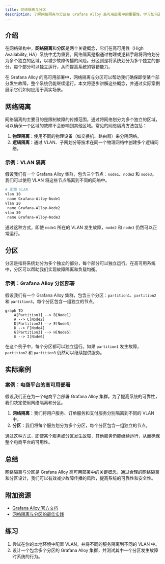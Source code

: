 ```yaml
---
title: 网络隔离与分区
description: 了解网络隔离与分区在 Grafana Alloy 高可用部署中的重要性，学习如何通过隔离和分区提高系统的可靠性和安全性。
---
```


## 介绍

在网络架构中，**网络隔离**和**分区**是两个关键概念，它们在高可用性（High Availability, HA）系统中尤为重要。网络隔离是指通过物理或逻辑手段将网络划分为多个独立的区域，以减少故障传播的风险。分区则是将系统划分为多个独立的部分，每个部分可以独立运行，从而提高系统的容错能力。

在 Grafana Alloy 的高可用部署中，网络隔离与分区可以帮助我们确保即使某个部分发生故障，整个系统仍能继续运行。本文将逐步讲解这些概念，并通过实际案例展示它们如何应用于真实场景。

## 网络隔离

网络隔离的主要目的是限制故障的传播范围。通过将网络划分为多个独立的区域，可以确保一个区域的故障不会影响到其他区域。常见的网络隔离方法包括：

1. **物理隔离**：使用不同的物理设备（如交换机、路由器）来分隔网络。
2. **逻辑隔离**：通过 VLAN、子网划分等技术在同一个物理网络中创建多个逻辑网络。

### 示例：VLAN 隔离

假设我们有一个 Grafana Alloy 集群，包含三个节点：`node1`、`node2` 和 `node3`。我们可以使用 VLAN 将这些节点隔离到不同的网络中。

```bash
# 配置 VLAN
vlan 10
 name Grafana-Alloy-Node1
vlan 20
 name Grafana-Alloy-Node2
vlan 30
 name Grafana-Alloy-Node3
```

通过这种方式，即使 `node1` 所在的 VLAN 发生故障，`node2` 和 `node3` 仍然可以正常运行。

## 分区

分区是指将系统划分为多个独立的部分，每个部分可以独立运行。在高可用系统中，分区可以帮助我们实现故障隔离和负载均衡。

### 示例：Grafana Alloy 分区部署

假设我们有一个 Grafana Alloy 集群，包含三个分区：`partition1`、`partition2` 和 `partition3`。每个分区包含一组独立的节点。

```mermaid
graph TD
    A[Partition1] --> B[Node1]
    A --> C[Node2]
    D[Partition2] --> E[Node3]
    D --> F[Node4]
    G[Partition3] --> H[Node5]
    G --> I[Node6]
```

在这个例子中，每个分区都可以独立运行。如果 `partition1` 发生故障，`partition2` 和 `partition3` 仍然可以继续提供服务。

## 实际案例

### 案例：电商平台的高可用部署

假设我们正在为一个电商平台部署 Grafana Alloy 集群。为了提高系统的可靠性，我们决定使用网络隔离和分区。

1. **网络隔离**：我们将用户服务、订单服务和支付服务分别隔离到不同的 VLAN 中。
2. **分区**：我们将每个服务划分为多个分区，每个分区包含一组独立的节点。

通过这种方式，即使某个服务或分区发生故障，其他服务仍能继续运行，从而确保整个电商平台的可用性。

## 总结

网络隔离与分区是 Grafana Alloy 高可用部署中的关键概念。通过合理的网络隔离和分区设计，我们可以有效减少故障传播的风险，提高系统的可靠性和安全性。

## 附加资源

- [Grafana Alloy 官方文档](https://grafana.com/docs/alloy/latest/)
- [网络隔离与分区的最佳实践](https://example.com/network-isolation-partitioning-best-practices)

## 练习

1. 尝试在你的本地环境中配置 VLAN，并将不同的服务隔离到不同的 VLAN 中。
2. 设计一个包含多个分区的 Grafana Alloy 集群，并测试其中一个分区发生故障时系统的行为。
